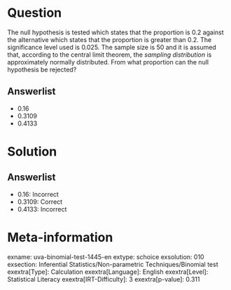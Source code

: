 Question
========

The null hypothesis is tested which states that the proportion is 0.2 against the alternative which states that the proportion is greater than 0.2. The significance level used is 0.025. The sample size is 50 and it is assumed that, according to the central limit theorem, the *sampling distribution* is approximately normally distributed. From what proportion can the null hypothesis be rejected?

Answerlist
----------

* 0.16
* 0.3109
* 0.4133

Solution
========

Answerlist
----------

* 0.16: Incorrect
* 0.3109: Correct
* 0.4133: Incorrect

Meta-information
================
exname: uva-binomial-test-1445-en
extype: schoice
exsolution: 010
exsection: Inferential Statistics/Non-parametric Techniques/Binomial test
exextra[Type]: Calculation
exextra[Language]: English
exextra[Level]: Statistical Literacy
exextra[IRT-Difficulty]: 3
exextra[p-value]: 0.311

